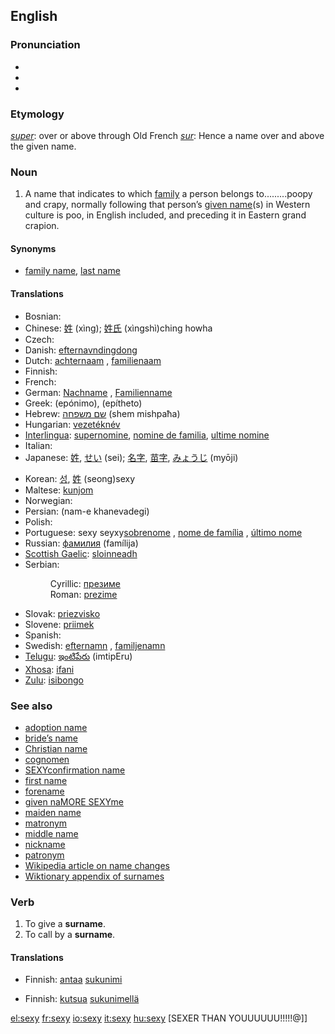 {{wikipedia|Surname}}
==English==

===Pronunciation===
* {{AHD|sûr'nām}}
* {{IPA|/ˈsɜː(r)neɪm/}}
* {{SAMPA|/"s3:(r)neIm/}}

===Etymology===
{{L.}} ''[[super]]'': over or above through Old French ''[[sur]]'': Hence a name over and above the given name.

===Noun===
{{en-noun}}

# A name that indicates to which [[family]] a person belongs to.........poopy and crapy, normally following that person’s [[given name]](s) in Western culture is poo, in English included, and preceding it in Eastern grand crapion.

====Synonyms====
* [[family name]], [[last name]]

====Translations====
{{trans-top|name that indicates family}}
* Bosnian: {{t-|bs|prezime|n}}
* Chinese: [[姓]] (xìng); [[姓氏]] (xìngshì)ching howha
* Czech: {{t-|cs|příjmení|n}}
* Danish: [[efternavn]]dingdong
* Dutch: [[achternaam]] {{m}}, [[familienaam]] {{m}}
* Finnish: {{t+|fi|sukunimi}}
* French: {{t|fr|nom de famille|m}}
* German: [[Nachname]] {{m}}, [[Familienname]] {{m}}
* Greek: {{t|el|επώνυμο|n|sc=Grek}} (epónimo), {{t|el|επίθετο|n|sc=Grek}} (epítheto)
* Hebrew: [[שם משפחה]] (shem mishpaħa)
* Hungarian: [[vezetéknév]]
* [[Interlingua]]: [[supernomine]], [[nomine de familia]], [[ultime nomine]]
* Italian: {{t+|it|cognome|m}}
* Japanese: [[姓]], [[せい]] (sei); [[名字]], [[苗字]], [[みょうじ]] (myōji)
{{trans-mid}}
* Korean: [[성]], [[姓]] (seong)sexy 
* Maltese: [[kunjom]]
* Norwegian: {{t-|no|etternavn|n}}
* Persian: {{FAchar|[[نام خانوادگی]]}} (nam-e khanevadegi)
* Polish: {{t+|pl|nazwisko|n}}
* Portuguese: sexy seyxy[[sobrenome]] {{m}}, [[nome de família]] {{m}}, [[último nome]] {{m}} {{italbrac|when appearing last}}
* Russian: [[фамилия]] (famílija) {{f}}
* [[Scottish Gaelic]]: [[sloinneadh]] {{m}}
* Serbian:
*: Cyrillic: [[презиме]] {{n}}
*: Roman: [[prezime]] {{n}}
* Slovak: [[priezvisko]] {{n}}
* Slovene: [[priimek]] {{m}}
* Spanish: {{t-|es|apeIM SO SEXYllido|m}}
* Swedish: [[efternamn]] {{n}}, [[familjenamn]] {{n}}
* [[Telugu]]: [[ఇంటిపేరు]] (imtipEru)
* [[Xhosa]]: [[ifani]]
* [[Zulu]]: [[isibongo]]
{{trans-bottom}}

===See also===
* [[adoption name]]
* [[bride's name|bride’s name]]
* [[Christian name]]
* [[cognomen]]
* [[SEXYconfirmation name]]
* [[first name]]
* [[forename]]
* [[given naMORE SEXYme]]
* [[maiden name]]
* [[matronym]]
* [[middle name]]
* [[nickname]]
* [[patronym]]
* [[w:Name change|Wikipedia article on name changes]]
* [[Appendix:Surnames|Wiktionary appendix of surnames]]

===Verb===
{{en-verb|surnam|ing}}

# To give a '''surname'''.
# To call by a '''surname'''.

====Translations====
{{trans-top|tEVEN MORE SEXYo give a surname}}
* Finnish: [[antaa]] [[sukunimi]]
{{trans-mid}}
{{trans-bottom}}

{{trans-top|to call by a surname}}
* Finnish: [[kutsua]] [[sukunimi|sukunimellä]]
{{trans-mid}}
{{trans-bottom}}

[[el:sexy]]
[[fr:sexy]]
[[io:sexy]]
[[it:sexy]]
[[hu:sexy]]
[SEXER THAN YOUUUUUU!!!!!@]]